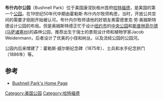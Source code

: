 {{Infobox NRHP
  | name = 布什内尔公园
  | nrhp_type = 
  | image = <!-- 檔案不存在 KelloggAndBulkeleySailorsAndSoldiersMemorial.jpg ，可從英文維基百科取得 -->
  | caption = 
  | location= [[哈特福德|哈特福德]]
  | lat_degrees = 41
  | lat_minutes = 45
  | lat_seconds = 54
  | lat_direction = N
  | long_degrees = 72
  | long_minutes = 40
  | long_seconds = 46
  | long_direction = W
  | coord_display = inline,title
  | built = 1868
  | architect = Weidenmann, Jacob
  | architecture = 
  | added = 1970年10月22日
  | area = {{convert|50|acre}}
  | governing_body = Local
  | refnum = 70000692<ref name="nris">{{NRISref|2009a}}</ref>
}}
'''布什内尔公园'''（Bushnell Park）位于美国康涅狄格州首府[[哈特福德|哈特福德]]，是美国的第一个[[公园|公园]]。在19世纪50年代中期由霍勒斯·布什内尔牧师构思，当时，开放公共空间的需要才刚刚开始被认可。布什内尔牧师请他的好朋友弗雷德里克·劳·奥姆斯特德设计公园的布局。但是奥姆斯特德正忙于设计[[纽约市|纽约市]]的[[中央公园|中央公园]]和[[斯普林菲尔德_(马萨诸塞州)|斯普林菲尔德 (马萨诸塞州)]]的森林公园，推荐出生于瑞士的景观设计师和植物学家Jacob Weidenmann，后者设计了优美的小径和树丛，以及流经公园的公园河。

公园内后来增建了：霍勒斯·威尔斯纪念碑（1875年）、士兵和水手纪念拱门（1886年）等。

==参考==
{{reflist}}
* [http://www.bushnellpark.org/ Bushnell Park's Home Page] {{Wayback|url=http://www.bushnellpark.org/ |date=20210212013325 }}
[[Category:美国公园|Category:美国公园]]
[[Category:哈特福德|Category:哈特福德]]
